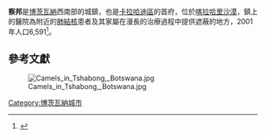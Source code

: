 {{Infobox settlement
<!--See the Table at Infobox Settlement for all fields and descriptions of usage-->
<!-- Basic info  ---------------->
|official_name          = 察邦
|other_name             =
|native_name            =  <!-- for cities whose native name is not in English -->
|nickname               =
|settlement_type        = <!--For Town or Village (Leave blank for the default City)-->
|motto                  =
<!-- images and maps  ----------->
|image_skyline          = Tshabong.jpg
|imagesize              =
|image_caption          = 
|image_flag             =
|flag_size              =
|image_seal             =
|seal_size              =
|image_shield           =
|shield_size            =
|image_blank_emblem     =
|blank_emblem_type      =
|blank_emblem_size      =
|image_map              =
|mapsize                =
|map_caption            =
|image_map1             =
|mapsize1               =
|map_caption1           =
|image_dot_map          =
|dot_mapsize            =
|dot_map_caption        =
|dot_x =  |dot_y =
|pushpin_map            = Botswana<!-- the name of a location map as per http://en.wikipedia.org/wiki/Template:Location_map -->
|pushpin_label_position =bottom
|pushpin_map_caption    =
<!-- Location ------------------>
|coordinates_region     = BW
|subdivision_type       = 國家
|subdivision_name       = {{flag|Botswana}}
|subdivision_type1      = 區
|subdivision_name1      = [[卡拉哈迪區|卡拉哈迪區]]
|subdivision_type2      =
|subdivision_name2      =
|subdivision_type3      =
|subdivision_name3      =
|subdivision_type4      =
|subdivision_name4      =
<!-- Politics ----------------->
|government_footnotes   =
|government_type        =
|leader_title           =
|leader_name            =
|leader_title1          =  <!-- for places with, say, both a mayor and a city manager -->
|leader_name1           =
|leader_title2          =
|leader_name2           =
|leader_title3          =
|leader_name3           =
|leader_title4          =
|leader_name4           =
|established_title      =  <!-- Settled -->
|established_date       =
|established_title2     =  <!-- Incorporated (town) -->
|established_date2      =
|established_title3     =  <!-- Incorporated (city) -->
|established_date3      =
<!-- Area    --------------------->
|area_magnitude         =
|unit_pref                =Imperial <!--Enter: Imperial, if Imperial (metric) is desired-->
|area_footnotes           =
|area_total_km2           = <!-- ALL fields dealing with a measurements are subject to automatic unit conversion-->
|area_land_km2            = <!--See table @ Template:Infobox Settlement for details on automatic unit conversion-->
|area_water_km2           =
|area_total_sq_mi         =
|area_land_sq_mi          =
|area_water_sq_mi         =
|area_water_percent       =
|area_urban_km2           =
|area_urban_sq_mi         =
|area_metro_km2           =
|area_metro_sq_mi         =
|area_blank1_title        =
|area_blank1_km2          =
|area_blank1_sq_mi        =
<!-- Population   ----------------------->
|population_as_of               =2001
|population_footnotes           =
|population_note                =
|population_total               =6,591
|population_density_km2         =
|population_density_sq_mi       =
|population_metro               =
|population_density_metro_km2   =
|population_density_metro_sq_mi =
|population_urban               =
|population_density_urban_km2   =
|population_density_urban_sq_mi =
|population_blank1_title        =Ethnicities
|population_blank1              =
|population_blank2_title        =Religions
|population_blank2              =
|population_density_blank1_km2 =
|population_density_blank1_sq_mi =
<!-- General information  --------------->
|timezone               =
|utc_offset             =
|timezone_DST           =
|utc_offset_DST         =
|latd=26 |latm=1 |lats=12 |latNS=S
|longd=22|longm=24 |longs=20 |longEW=E
|elevation_footnotes    =  <!--for references: use <ref> </ref> tags-->
|elevation_m            =
|elevation_ft           =
<!-- Area/postal codes & others -------->
|postal_code_type       =  <!-- enter ZIP code, Postcode, Post code, Postal code... -->
|postal_code            =
|area_code              =
|blank_name             =
|blank_info             =
|blank1_name            =
|blank1_info            =
|website                =
|footnotes              =
}}

'''察邦'''是[[博茨瓦納|博茨瓦納]]西南部的城鎮，也是[[卡拉哈迪區|卡拉哈迪區]]的首府，位於[[喀拉哈里沙漠|喀拉哈里沙漠]]，鎮上的醫院為附近的[[肺結核|肺結核]]患者及其家屬在漫長的治療過程中提供遮蔽的地方，2001年人口6,591<ref>{{cite web 
 |url=http://www.cso.gov.bw/html/census/dist90_91.html 
 |title=Distribution of population by sex by villages and their associated localities: 2001 population and housing census 
 |accessdate=2008-02-09 
 |archiveurl=https://web.archive.org/web/20071124145611/http://www.cso.gov.bw/html/census/dist90_91.html 
 |archivedate=2007-11-24 
 |deadurl=yes 
 }}</ref>。

==參考文獻==
{{Reflist}}

[[Image:Camels_in_Tshabong,_Botswana.jpg|left]]

{{Coord|26|1|12|S|22|24|20|E|display=title}}

[[Category:博茨瓦納城市|Category:博茨瓦納城市]]